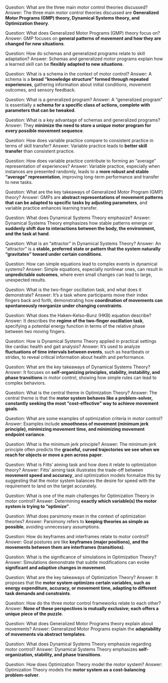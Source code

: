 Question: What are the three main motor control theories discussed?
Answer: The three main motor control theories discussed are **Generalized Motor Programs (GMP) theory, Dynamical Systems theory, and Optimization theory**.

Question: What does Generalized Motor Programs (GMP) theory focus on?
Answer: GMP focuses on **general patterns of movement and how they are changed for new situations**.

Question: How do schemas and generalized programs relate to skill adaptation?
Answer: Schemas and generalized motor programs explain how a learned skill can be **flexibly adapted to new situations**.

Question: What is a schema in the context of motor control?
Answer: A schema is a **broad "knowledge structure" formed through repeated experiences**, gathering information about initial conditions, movement outcomes, and sensory feedback.

Question: What is a generalized program?
Answer: A "generalized program" is essentially a **schema for a specific class of actions, complete with parameters that can be tweaked**.

Question: What is a key advantage of schemas and generalized programs?
Answer: They **minimize the need to store a unique motor program for every possible movement sequence**.

Question: How does variable practice compare to consistent practice in terms of skill transfer?
Answer: Variable practice leads to **better skill transfer** than consistent practice.

Question: How does variable practice contribute to forming an "average" representation of experiences?
Answer: Variable practice, especially when instances are presented randomly, leads to a **more robust and stable "average" representation**, improving long-term performance and transfer to new tasks.

Question: What are the key takeaways of Generalized Motor Program (GMP) theory?
Answer: GMPs are **abstract representations of movement patterns that can be adapted to specific tasks by adjusting parameters**, and variable practice enhances learning transfer.

Question: What does Dynamical Systems Theory emphasize?
Answer: Dynamical Systems Theory emphasizes how stable patterns emerge or **suddenly shift due to interactions between the body, the environment, and the task at hand**.

Question: What is an "attractor" in Dynamical Systems Theory?
Answer: An "attractor" is a **stable, preferred state or pattern that the system naturally "gravitates" toward under certain conditions**.

Question: How can simple equations lead to complex events in dynamical systems?
Answer: Simple equations, especially nonlinear ones, can result in **unpredictable outcomes**, where even small changes can lead to large, unexpected results.

Question: What is the two-finger oscillation task, and what does it demonstrate?
Answer: It's a task where participants move their index fingers back and forth, demonstrating how **coordination of movements can spontaneously reorganize under changing constraints**.

Question: What does the Haken–Kelso–Bunz (HKB) equation describe?
Answer: It describes the **regime of the two-finger oscillation task**, specifying a potential energy function in terms of the relative phase between two moving fingers.

Question: How is Dynamical Systems Theory applied in practical settings like cardiac health and gait analysis?
Answer: It's used to analyze **fluctuations of time intervals between events**, such as heartbeats or strides, to reveal critical information about health and performance.

Question: What are the key takeaways of Dynamical Systems Theory?
Answer: It focuses on **self-organizing principles, stability, instability, and phase transitions** in motor control, showing how simple rules can lead to complex behaviors.

Question: What is the central theme in Optimization Theory?
Answer: The central theme is that the **motor system behaves like a problem-solver, constantly seeking the most "cost-effective" way to achieve movement goals**.

Question: What are some examples of optimization criteria in motor control?
Answer: Examples include **smoothness of movement (minimum jerk principle), minimizing movement time, and minimizing movement endpoint variance**.

Question: What is the minimum jerk principle?
Answer: The minimum jerk principle often predicts the **graceful, curved trajectories we see when we reach for objects or move a pen across paper**.

Question: What is Fitts' aiming task and how does it relate to optimization theory?
Answer: Fitts' aiming task illustrates the trade-off between **movement speed and accuracy**, and optimization models formalize this by suggesting that the motor system balances the desire for speed with the requirement to land on the target accurately.

Question: What is one of the main challenges for Optimization Theory in motor control?
Answer: Determining **exactly which variable(s) the motor system is trying to "optimize"**.

Question: What does parsimony mean in the context of optimization theories?
Answer: Parsimony refers to **keeping theories as simple as possible**, avoiding unnecessary assumptions.

Question: How do keyframes and interframes relate to motor control?
Answer: Goal postures are like **keyframes (major positions), and the movements between them are interframes (transitions)**.

Question: What is the significance of simulations in Optimization Theory?
Answer: Simulations demonstrate that subtle modifications can evoke **significant and adaptive changes in movement**.

Question: What are the key takeaways of Optimization Theory?
Answer: It proposes that the **motor system optimizes certain variables, such as energy expenditure, accuracy, or movement time, adapting to different task demands and constraints**.

Question: How do the three motor control frameworks relate to each other?
Answer: **None of these perspectives is mutually exclusive; each offers a unique piece of the puzzle**.

Question: What does Generalized Motor Programs theory explain about movements?
Answer: Generalized Motor Programs explain the **adaptability of movements via abstract templates**.

Question: What does Dynamical Systems Theory emphasize regarding motor control?
Answer: Dynamical Systems Theory emphasizes **self-organization, stability, and phase transitions**.

Question: How does Optimization Theory model the motor system?
Answer: Optimization Theory models the **motor system as a cost-balancing problem-solver**.
